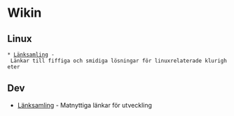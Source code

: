 = Wikin =


== Linux ==
 * [[lanksamling_linux.wiki|Länksamling]] - Länkar till fiffiga och smidiga lösningar för linuxrelaterade klurigheter

== Dev ==
* [[lanksamling_dev.wiki|Länksamling]] - Matnyttiga länkar för utveckling
